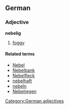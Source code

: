==German==
===Adjective===
'''nebelig'''

# [[foggy]]

====Related terms====
*[[Nebel]]
*[[Nebelbank]]
*[[Nebelfleck]]
*[[nebelhaft]]
*[[nebeln]]
*[[Nebelregen]]

[[Category:German adjectives]]